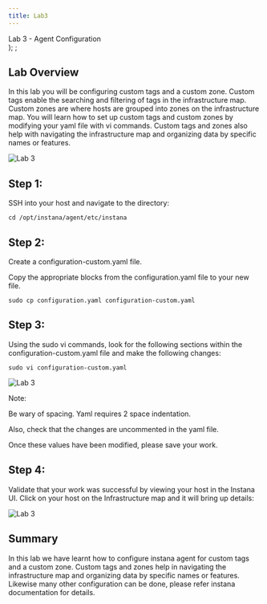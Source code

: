 ```yaml
---
title: Lab3
---
```

  <span>
    Lab 3 - Agent Configuration <br />
  </span>
);
;

## Lab Overview

In this lab you will be configuring custom tags and a custom zone. Custom tags enable the searching and filtering of tags in the infrastructure map. Custom zones are where hosts are grouped into zones on the infrastructure map. You will learn how to set up custom tags and custom zones by modifying your yaml file with vi commands. Custom tags and zones also help with navigating the infrastructure map and organizing data by specific names or features. 


![Lab 3](../Labs/images/lab3.1.png)

## Step 1:

SSH into your host and navigate to the directory:

```
cd /opt/instana/agent/etc/instana 
```

## Step 2:

Create a configuration-custom.yaml file. 

Copy the appropriate blocks from the configuration.yaml file to your new file.

```
sudo cp configuration.yaml configuration-custom.yaml 
```

## Step 3:
Using the sudo vi commands, look for the following sections within the configuration-custom.yaml file and make the following changes: 

```
sudo vi configuration-custom.yaml 
```

![Lab 3](../Labs/images/3.2.png)

Note: 

Be wary of spacing. Yaml requires 2 space indentation. 

Also, check that the changes are uncommented in the yaml file.

Once these values have been modified, please save your work. 

## Step 4:

Validate that your work was successful by viewing your host in the Instana UI. 
Click on your host on the Infrastructure map and it will bring up details: 

![Lab 3](../Labs/images/lab3.3.png)

## Summary

In this lab we have learnt how to configure instana agent for custom tags and a custom zone. Custom tags and zones help in navigating the infrastructure map and organizing data by specific names or features. Likewise many other configuration can be done, please refer instana documentation for details. 


